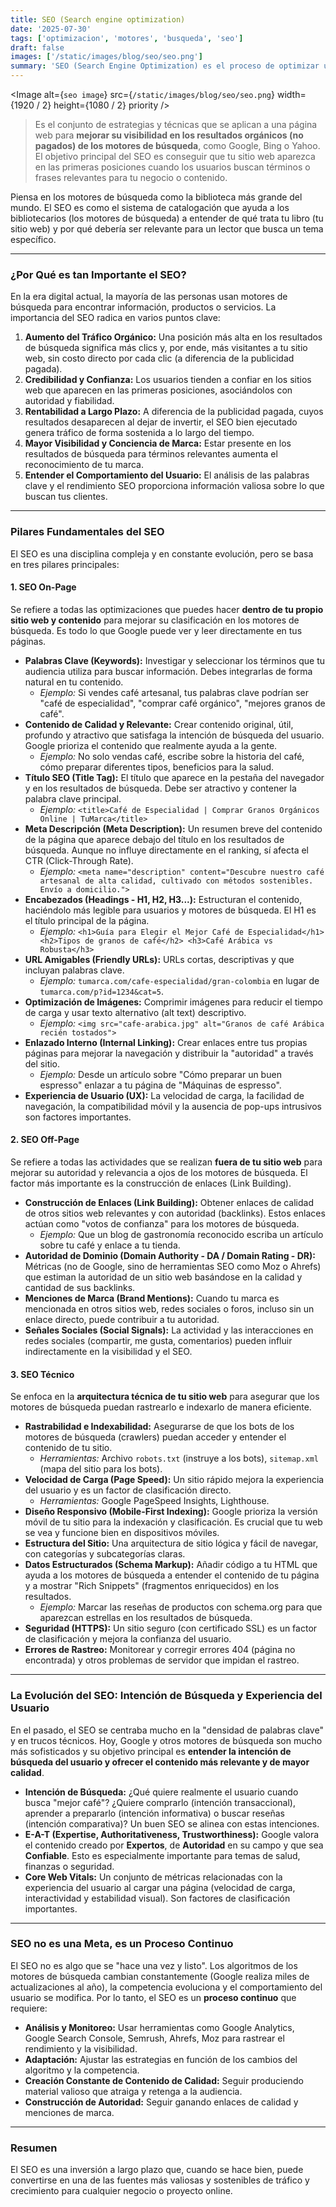```yaml
---
title: SEO (Search engine optimization)
date: '2025-07-30'
tags: ['optimizacion', 'motores', 'busqueda', 'seo']
draft: false
images: ['/static/images/blog/seo/seo.png']
summary: 'SEO (Search Engine Optimization) es el proceso de optimizar un sitio web para mejorar su visibilidad en los motores de búsqueda. Esto incluye la investigación de palabras clave, la creación de contenido relevante y la mejora de la estructura del sitio para atraer tráfico orgánico.'
---
```


<Image
  alt={`seo image`}
  src={`/static/images/blog/seo/seo.png`}
  width={1920 / 2}
  height={1080 / 2}
  priority
/>

>Es el conjunto de estrategias y técnicas que se aplican a una página web para **mejorar su visibilidad en los resultados orgánicos (no pagados) de los motores de búsqueda**, como Google, Bing o Yahoo. El objetivo principal del SEO es conseguir que tu sitio web aparezca en las primeras posiciones cuando los usuarios buscan términos o frases relevantes para tu negocio o contenido.

Piensa en los motores de búsqueda como la biblioteca más grande del mundo. El SEO es como el sistema de catalogación que ayuda a los bibliotecarios (los motores de búsqueda) a entender de qué trata tu libro (tu sitio web) y por qué debería ser relevante para un lector que busca un tema específico.

---

### ¿Por Qué es tan Importante el SEO?

En la era digital actual, la mayoría de las personas usan motores de búsqueda para encontrar información, productos o servicios. La importancia del SEO radica en varios puntos clave:

1.  **Aumento del Tráfico Orgánico:** Una posición más alta en los resultados de búsqueda significa más clics y, por ende, más visitantes a tu sitio web, sin costo directo por cada clic (a diferencia de la publicidad pagada).
2.  **Credibilidad y Confianza:** Los usuarios tienden a confiar en los sitios web que aparecen en las primeras posiciones, asociándolos con autoridad y fiabilidad.
3.  **Rentabilidad a Largo Plazo:** A diferencia de la publicidad pagada, cuyos resultados desaparecen al dejar de invertir, el SEO bien ejecutado genera tráfico de forma sostenida a lo largo del tiempo.
4.  **Mayor Visibilidad y Conciencia de Marca:** Estar presente en los resultados de búsqueda para términos relevantes aumenta el reconocimiento de tu marca.
5.  **Entender el Comportamiento del Usuario:** El análisis de las palabras clave y el rendimiento SEO proporciona información valiosa sobre lo que buscan tus clientes.

---

### Pilares Fundamentales del SEO

El SEO es una disciplina compleja y en constante evolución, pero se basa en tres pilares principales:

#### 1. SEO On-Page

Se refiere a todas las optimizaciones que puedes hacer **dentro de tu propio sitio web y contenido** para mejorar su clasificación en los motores de búsqueda. Es todo lo que Google puede ver y leer directamente en tus páginas.

* **Palabras Clave (Keywords):** Investigar y seleccionar los términos que tu audiencia utiliza para buscar información. Debes integrarlas de forma natural en tu contenido.
    * *Ejemplo:* Si vendes café artesanal, tus palabras clave podrían ser "café de especialidad", "comprar café orgánico", "mejores granos de café".
* **Contenido de Calidad y Relevante:** Crear contenido original, útil, profundo y atractivo que satisfaga la intención de búsqueda del usuario. Google prioriza el contenido que realmente ayuda a la gente.
    * *Ejemplo:* No solo vendas café, escribe sobre la historia del café, cómo preparar diferentes tipos, beneficios para la salud.
* **Título SEO (Title Tag):** El título que aparece en la pestaña del navegador y en los resultados de búsqueda. Debe ser atractivo y contener la palabra clave principal.
    * *Ejemplo:* `<title>Café de Especialidad | Comprar Granos Orgánicos Online | TuMarca</title>`
* **Meta Descripción (Meta Description):** Un resumen breve del contenido de la página que aparece debajo del título en los resultados de búsqueda. Aunque no influye directamente en el ranking, sí afecta el CTR (Click-Through Rate).
    * *Ejemplo:* `<meta name="description" content="Descubre nuestro café artesanal de alta calidad, cultivado con métodos sostenibles. Envío a domicilio.">`
* **Encabezados (Headings - H1, H2, H3...):** Estructuran el contenido, haciéndolo más legible para usuarios y motores de búsqueda. El H1 es el título principal de la página.
    * *Ejemplo:* `<h1>Guía para Elegir el Mejor Café de Especialidad</h1> <h2>Tipos de granos de café</h2> <h3>Café Arábica vs Robusta</h3>`
* **URL Amigables (Friendly URLs):** URLs cortas, descriptivas y que incluyan palabras clave.
    * *Ejemplo:* `tumarca.com/cafe-especialidad/gran-colombia` en lugar de `tumarca.com/p?id=1234&cat=5`.
* **Optimización de Imágenes:** Comprimir imágenes para reducir el tiempo de carga y usar texto alternativo (alt text) descriptivo.
    * *Ejemplo:* `<img src="cafe-arabica.jpg" alt="Granos de café Arábica recién tostados">`
* **Enlazado Interno (Internal Linking):** Crear enlaces entre tus propias páginas para mejorar la navegación y distribuir la "autoridad" a través del sitio.
    * *Ejemplo:* Desde un artículo sobre "Cómo preparar un buen espresso" enlazar a tu página de "Máquinas de espresso".
* **Experiencia de Usuario (UX):** La velocidad de carga, la facilidad de navegación, la compatibilidad móvil y la ausencia de pop-ups intrusivos son factores importantes.

#### 2. SEO Off-Page

Se refiere a todas las actividades que se realizan **fuera de tu sitio web** para mejorar su autoridad y relevancia a ojos de los motores de búsqueda. El factor más importante es la construcción de enlaces (Link Building).

* **Construcción de Enlaces (Link Building):** Obtener enlaces de calidad de otros sitios web relevantes y con autoridad (backlinks). Estos enlaces actúan como "votos de confianza" para los motores de búsqueda.
    * *Ejemplo:* Que un blog de gastronomía reconocido escriba un artículo sobre tu café y enlace a tu tienda.
* **Autoridad de Dominio (Domain Authority - DA / Domain Rating - DR):** Métricas (no de Google, sino de herramientas SEO como Moz o Ahrefs) que estiman la autoridad de un sitio web basándose en la calidad y cantidad de sus backlinks.
* **Menciones de Marca (Brand Mentions):** Cuando tu marca es mencionada en otros sitios web, redes sociales o foros, incluso sin un enlace directo, puede contribuir a tu autoridad.
* **Señales Sociales (Social Signals):** La actividad y las interacciones en redes sociales (compartir, me gusta, comentarios) pueden influir indirectamente en la visibilidad y el SEO.

#### 3. SEO Técnico

Se enfoca en la **arquitectura técnica de tu sitio web** para asegurar que los motores de búsqueda puedan rastrearlo e indexarlo de manera eficiente.

* **Rastrabilidad e Indexabilidad:** Asegurarse de que los bots de los motores de búsqueda (crawlers) puedan acceder y entender el contenido de tu sitio.
    * *Herramientas:* Archivo `robots.txt` (instruye a los bots), `sitemap.xml` (mapa del sitio para los bots).
* **Velocidad de Carga (Page Speed):** Un sitio rápido mejora la experiencia del usuario y es un factor de clasificación directo.
    * *Herramientas:* Google PageSpeed Insights, Lighthouse.
* **Diseño Responsivo (Mobile-First Indexing):** Google prioriza la versión móvil de tu sitio para la indexación y clasificación. Es crucial que tu web se vea y funcione bien en dispositivos móviles.
* **Estructura del Sitio:** Una arquitectura de sitio lógica y fácil de navegar, con categorías y subcategorías claras.
* **Datos Estructurados (Schema Markup):** Añadir código a tu HTML que ayuda a los motores de búsqueda a entender el contenido de tu página y a mostrar "Rich Snippets" (fragmentos enriquecidos) en los resultados.
    * *Ejemplo:* Marcar las reseñas de productos con schema.org para que aparezcan estrellas en los resultados de búsqueda.
* **Seguridad (HTTPS):** Un sitio seguro (con certificado SSL) es un factor de clasificación y mejora la confianza del usuario.
* **Errores de Rastreo:** Monitorear y corregir errores 404 (página no encontrada) y otros problemas de servidor que impidan el rastreo.

---

### La Evolución del SEO: Intención de Búsqueda y Experiencia del Usuario

En el pasado, el SEO se centraba mucho en la "densidad de palabras clave" y en trucos técnicos. Hoy, Google y otros motores de búsqueda son mucho más sofisticados y su objetivo principal es **entender la intención de búsqueda del usuario y ofrecer el contenido más relevante y de mayor calidad**.

* **Intención de Búsqueda:** ¿Qué quiere realmente el usuario cuando busca "mejor café"? ¿Quiere comprarlo (intención transaccional), aprender a prepararlo (intención informativa) o buscar reseñas (intención comparativa)? Un buen SEO se alinea con estas intenciones.
* **E-A-T (Expertise, Authoritativeness, Trustworthiness):** Google valora el contenido creado por **Expertos**, de **Autoridad** en su campo y que sea **Confiable**. Esto es especialmente importante para temas de salud, finanzas o seguridad.
* **Core Web Vitals:** Un conjunto de métricas relacionadas con la experiencia del usuario al cargar una página (velocidad de carga, interactividad y estabilidad visual). Son factores de clasificación importantes.

---

### SEO no es una Meta, es un Proceso Continuo

El SEO no es algo que se "hace una vez y listo". Los algoritmos de los motores de búsqueda cambian constantemente (Google realiza miles de actualizaciones al año), la competencia evoluciona y el comportamiento del usuario se modifica. Por lo tanto, el SEO es un **proceso continuo** que requiere:

* **Análisis y Monitoreo:** Usar herramientas como Google Analytics, Google Search Console, Semrush, Ahrefs, Moz para rastrear el rendimiento y la visibilidad.
* **Adaptación:** Ajustar las estrategias en función de los cambios del algoritmo y la competencia.
* **Creación Constante de Contenido de Calidad:** Seguir produciendo material valioso que atraiga y retenga a la audiencia.
* **Construcción de Autoridad:** Seguir ganando enlaces de calidad y menciones de marca.

---

### Resumen

El SEO es una inversión a largo plazo que, cuando se hace bien, puede convertirse en una de las fuentes más valiosas y sostenibles de tráfico y crecimiento para cualquier negocio o proyecto online.
